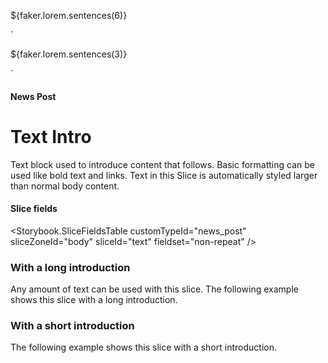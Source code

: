 


  <p>${faker.lorem.sentences(6)}</p>
`

  <p>${faker.lorem.sentences(3)}</p>
`

<Meta title="News Posts/Text Intro" />

#### News Post

# Text Intro

Text block used to introduce content that follows. Basic formatting can be used
like bold text and links. Text in this Slice is automatically styled larger
than normal body content.

#### Slice fields

<Storybook.SliceFieldsTable
  customTypeId="news_post"
  sliceZoneId="body"
  sliceId="text"
  fieldset="non-repeat"
/>

### With a long introduction

Any amount of text can be used with this slice. The following example shows
this slice with a long introduction.

<Canvas withSource="none">
  <Story name="With a long introduction">
    <NewsPostBodyTextIntro nextSharesBg={false} textHTML={longTextHTML} />
  </Story>
</Canvas>

### With a short introduction

The following example shows this slice with a short introduction.

<Canvas withSource="none">
  <Story name="With a short introduction">
    <NewsPostBodyTextIntro nextSharesBg={false} textHTML={shortTextHTML} />
  </Story>
</Canvas>
